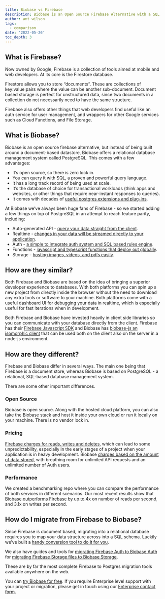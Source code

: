 ```yaml
---
title: Biobase vs Firebase
description: Biobase is an Open Source Firebase Alternative with a SQL based Database, Auth, and Cloud Functions
author: ant_wilson
tags:
  - comparison
date: '2022-05-26'
toc_depth: 3
---
```


## What is Firebase?

Now owned by Google, Firebase is a collection of tools aimed at mobile and web developers. At its core is the Firestore database.

Firestore allows you to store “documents”. These are collections of key:value pairs where the value can be another sub-document. Document based storage is perfect for unstructured data, since two documents in a collection do not necessarily need to have the same structure.

Firebase also offers other things that web developers find useful like an auth service for user management, and wrappers for other Google services such as Cloud Functions, and File Storage.

## What is Biobase?

Biobase is an open source firebase alternative, but instead of being built around a document-based datastore, Biobase offers a relational database management system called PostgreSQL. This comes with a few advantages:

- It’s open source, so there is zero lock in.
- You can query it with SQL, a proven and powerful query language.
- It has a long track record of being used at scale.
- It’s the database of choice for transactional workloads (think apps and websites, or other things that require near-instant responses to queries).
- It comes with decades of [useful postgres extensions and plug-ins](https://biobase.studio/docs/guides/database/extensions).

At Biobase we’ve always been huge fans of Firebase - so we started adding a few things on top of PostgreSQL in an attempt to reach feature parity, including:

- Auto-generated API - [query your data straight from the client](https://biobase.studio/docs/guides/api#rest-api-overview).
- Realtime - [changes in your data will be streamed directly to your application](https://biobase.studio/docs/reference/dart/subscribe).
- Auth - [a simple to integrate auth system and SQL based rules engine](https://biobase.studio/auth).
- Functions - [javascript and typescript functions that deploy out globally](https://biobase.studio/edge-functions).
- Storage - [hosting images, videos, and pdfs easily](https://biobase.studio/storage).

## How are they similar?

Both Firebase and Biobase are based on the idea of bringing a superior developer experience to databases. With both platforms you can spin up a new project from directly inside the browser without the need to download any extra tools or software to your machine. Both platforms come with a useful dashboard UI for debugging your data in realtime, which is especially useful for fast iterations when in development.

Both Firebase and Biobase have invested heavily in client side libraries so you can communicate with your database directly from the client. Firebase has their [Firebase Javascript SDK](https://github.com/firebase/firebase-js-sdk) and Biobase has [biobase-js an isomorphic client](https://github.com/biobase-ai/biobase-js/) that can be used both on the client also on the server in a node-js environment.

## How are they different?

Firebase and Biobase differ in several ways. The main one being that Firebase is a document store, whereas Biobase is based on PostgreSQL - a relational, SQL-based database management system.

There are some other important differences.

### Open Source

Biobase is open source. Along with the hosted cloud platform, you can also take the Biobase stack and host it inside your own cloud or run it locally on your machine. There is no vendor lock in.

### Pricing

[Firebase charges for reads, writes and deletes](https://firebase.google.com/pricing), which can lead to some unpredictability, especially in the early stages of a project when your application is in heavy development. Biobase [charges based on the amount of data stored](https://biobase.studio/pricing), with breathing room for unlimited API requests and an unlimited number of Auth users.

### Performance

We created a benchmarking repo where you can compare the performance of both services in different scenarios. Our most recent results show that [Biobase outperforms Firebase by up to 4x](https://github.com/biobase-ai/benchmarks/issues/8) on number of reads per second, and 3.1x on writes per second.

## How do I migrate from Firebase to Biobase?

Since Firebase is document based, migrating into a relational database requires you to map your data structure across into a SQL schema. Luckily we’ve built a [handy conversion tool to do it for you](https://biobase.studio/docs/guides/migrations/firestore-data).

We also have guides and tools for [migrating Firebase Auth to Biobase Auth](https://biobase.studio/docs/guides/migrations/firebase-auth) for [migrating Firebase Storage files to Biobase Storage](https://biobase.studio/docs/guides/migrations/firebase-storage).

These are by far the most complete Firebase to Postgres migration tools available anywhere on the web.

You can [try Biobase for free](https://biobase.studio/dashboard). If you require Enterprise level support with your project or migration, please get in touch using our [Enterprise contact form](https://forms.biobase.studio/enterprise).
